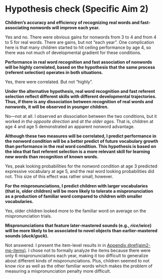 Hypothesis check (Specific Aim 2) {#aim2-h-check}
========================================================================

**Children’s accuracy and efficiency of recognizing real words and
fast-associating nonwords will improve each year.**

Yes and no. There were obvious gains for nonwords from 3 to 4 and from 4
to 5 for real words. There are gains, but not "each year". One
complication here is that many children started to hit ceiling
performance by age 4, so there was not much of developmental gradient
for these conditions.

**Performance in real word recognition and fast association of 
nonwords will be highly correlated, based on the hypothesis that the
same process (referent selection) operates in both situations.**

Yes, there were correlated. But not "highly".

**Under the alternative hypothesis, real word recognition and fast
referent selection reflect different skills with different
developmental trajectories. Thus, if there is any dissociation
between recognition of real words and nonwords, it will be observed
in younger children.**
    
No---not at all. I observed an dissociation between the two conditions,
but it worked *in the opposite direction* and *at the older ages*. That
is, children at age 4 and age 5 demonstrated an apparent nonword
advantage.

**Although these two measures will be correlated, I predict
performance in the nonword condition will be a better predict of
future vocabulary growth than performance in the real word
condition. This hypothesis is based on the idea that fast referent
selection is a more relevant skill for learning new words than
recognition of known words.**

Yes, peak looking probabilities for the nonword condition at age 3 predicted
expressive vocabulary at age 5, and the real word looking probabilities did not.
This size of this effect was rather small, however.

**For the mispronunciations, I predict children with larger
vocabularies (that is, older children) will be more likely to
tolerate a mispronunciation as a production of familiar word
compared to children with smaller vocabularies.**

Yes, older children looked more to the familiar word on average on the mispronunciation trials.

**Mispronunciations that feature later-mastered sounds (e.g.,
*rice*/*wice*) will be more likely to be associated to novel objects
than earlier-mastered sounds (*duck*/*guck*).**

Not answered. I present the item-level results in in [Appendix
\@ref(aim2-mp-items)](#aim2-mp-items). I chose not to formally analyze
the items because there were only 6 mispronunciations each year, making
it too difficult to generalize about different kinds of
mispronunciations. Plus, children seemed to not know *rice* as well as
the other familiar words which makes the problem of measuring a
mispronunciation penalty more difficult.
